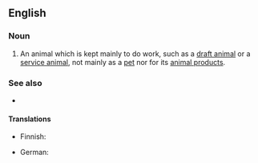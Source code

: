 ==English==

===Noun===
{{en-noun}}

# An animal which is kept mainly to do work, such as a [[draft animal]] or a [[service animal]], not mainly as a [[pet]] nor for its [[animal product]]s. 

===See also===
* {{l|en|workstock}}

====Translations====
{{trans-top|animal kept for work}}
* Finnish: {{t|fi|työjuhta}}
{{trans-mid}}
* German: {{t+|de|Arbeitstier|n}}
{{trans-bottom}}